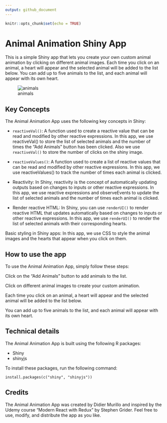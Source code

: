 ```yaml
---
output: github_document
---
```


```r
knitr::opts_chunk$set(echo = TRUE)
```

# Animal Animation Shiny App

This is a simple Shiny app that lets you create your own custom animal animation by clicking on different animal images. Each time you click on an animal, a heart will appear and the selected animal will be added to the list below. You can add up to five animals to the list, and each animal will appear with its own heart.

![animals](www/animalsApp.png)

## Key Concepts

The Animal Animation App uses the following key concepts in Shiny:

* `reactiveVal()`: A function used to create a reactive value that can be read and modified by other reactive expressions. In this app, we use reactiveVal() to store the list of selected animals and the number of times the "Add Animals" button has been clicked. Also we use `reactiveVal()` to store the number of clicks on the shiny image.

* `reactiveValues()`: A function used to create a list of reactive values that can be read and modified by other reactive expressions. In this app, we use reactiveValues() to track the number of times each animal is clicked.

* Reactivity: In Shiny, reactivity is the concept of automatically updating outputs based on changes to inputs or other reactive expressions. In this app, we use reactive expressions and observeEvents to update the list of selected animals and the number of times each animal is clicked.

* Render reactive HTML: In Shiny, you can use `renderUI()` to render reactive HTML that updates automatically based on changes to inputs or other reactive expressions. In this app, we use `renderUI()` to render the list of selected animals with their corresponding hearts.

Basic styling in Shiny apps: In this app, we use CSS to style the animal images and the hearts that appear when you click on them.

## How to use the app

To use the Animal Animation App, simply follow these steps:

Click on the "Add Animals" button to add animals to the list.

Click on different animal images to create your custom animation.

Each time you click on an animal, a heart will appear and the selected animal will be added to the list below.

You can add up to five animals to the list, and each animal will appear with its own heart.

## Technical details

The Animal Animation App is built using the following R packages:

* Shiny
* shinyjs

To install these packages, run the following command:

`install.packages(c("shiny", "shinyjs"))`

## Credits

The Animal Animation App was created by Didier Murillo and inspired by the Udemy course "Modern React with Redux" by Stephen Grider. Feel free to use, modify, and distribute the app as you like.

